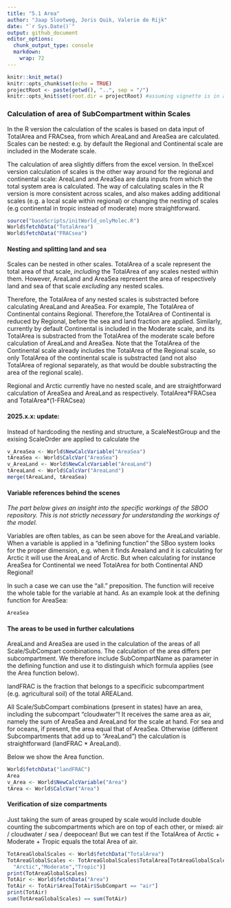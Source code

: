 ```yaml
---
title: "5.1 Area"
author: "Jaap Slootweg, Joris Quik, Valerie de Rijk"
date: "`r Sys.Date()`"
output: github_document
editor_options: 
  chunk_output_type: console
  markdown: 
    wrap: 72
---
```



```r
knitr::knit_meta()
knitr::opts_chunk$set(echo = TRUE)
projectRoot <- paste(getwd(), "..", sep = "/")
knitr::opts_knit$set(root.dir = projectRoot) #assuming vignette is in a direct subfolder of the project
```

### Calculation of area of SubCompartment within Scales

In the R version the calculation of the scales is based on data input of
TotalArea and FRACsea, from which AreaLand and AreaSea are calculated.
Scales can be nested: e.g. by default the Regional and Continental scale
are included in the Moderate scale.

The calculation of area slightly differs from the excel version. In
theExcel version calculation of scales is the other way around for the
regional and continental scale: AreaLand and AreaSea are data inputs
from which the total system area is calculated. The way of calculating
scales in the R version is more consistent across scales, and also makes
adding additional scales (e.g. a local scale within regional) or
changing the nesting of scales (e.g continental in tropic instead of
moderate) more straightforward.

```r
source("baseScripts/initWorld_onlyMolec.R")
World$fetchData("TotalArea")
World$fetchData("FRACsea")

```

#### Nesting and splitting land and sea

Scales can be nested in other scales. TotalArea of a scale represent the
total area of that scale, *including* the TotalArea of any scales nested
within them. However, AreaLand and AreaSea represent the area of
respectively land and sea of that scale *excluding* any nested scales.

Therefore, the TotalArea of any nested scales is substracted before
calculating AreaLand and AreaSea. For example, The TotalArea of
Continental contains Regional. Therefore,the TotalArea of Continental is
reduced by Regional, before the sea and land fraction are applied.
Similarly, currently by default Continental is included in the Moderate
scale, and its TotalArea is substracted from the TotalArea of the
moderate scale before calculation of AreaLand and AreaSea. Note that the
TotalArea of the Continental scale already includes the TotalArea of the
Regional scale, so only TotalArea of the continental scale is
substracted (and not also TotalArea of regional separately, as that
would be double substracting the area of the regional scale).

Regional and Arctic currently have no nested scale, and are
straightforward calculation of AreaSea and AreaLand as respectively.
TotalArea\*FRACsea and TotalArea\*(1-FRACsea)

#### 2025.x.x: update:
Instead of hardcoding the nesting and structure, a ScaleNestGroup and the exising ScaleOrder are applied to calculate the 

```r
v_AreaSea <- World$NewCalcVariable("AreaSea")
tAreaSea <- World$CalcVar("AreaSea")
v_AreaLand <- World$NewCalcVariable("AreaLand")
tAreaLand <- World$CalcVar("AreaLand")
merge(tAreaLand, tAreaSea)
```

#### Variable references behind the scenes

*The part below gives an insight into the specific workings of the SBOO
repository. This is not strictly necessary for understanding the
workings of the model.*

Variables are often tables, as can be seen above for the AreaLand
variable. When a variable is applied in a “defining function” the SBoo
system looks for the proper dimension, e.g. when it finds Arealand and
it is calculating for Arctic it will use the AreaLand of Arctic. But
when calculating for instance AreaSea for Continental we need TotalArea
for both Continental AND Regional! 

In such a case we can use the “all.” preposition. The function will
receive the whole table for the variable at hand. As an example look at
the defining function for AreaSea:

```r
AreaSea
```

#### The areas to be used in further calculations

AreaLand and AreaSea are used in the calculation of the areas of all
Scale/SubCompart combinations. The calculation of the area differs per
subcompartment. We therefore include SubCompartName as parameter in the
defining function and use it to distinguish which formula applies (see
the Area function below).

landFRAC is the fraction that belongs to a specificic subcompartment (e.g. agricultural soil) of the total AREALand.

All Scale/SubCompart combinations (present in states) have an area,
including the subcompart “cloudwater”! It receives the same area as air,
namely the sum of AreaSea and AreaLand for the scale at hand. For sea
and for oceans, if present, the area equal that of AreaSea. Otherwise
(different Subcompartments that add up to “AreaLand”) the calculation is
straightforward (landFRAC \* AreaLand).

Below we show the Area function.


```r
World$fetchData("landFRAC")
Area
v_Area <- World$NewCalcVariable("Area")
tArea <- World$CalcVar("Area")
```

#### Verification of size compartments
Just taking the sum of areas grouped by scale would include double
counting the subcompartments which are on top of each other, or mixed:
air / cloudwater / sea / deepocean! But we can test if the TotalArea of
Arctic + Moderate + Tropic equals the total Area of air.

```r
TotAreaGlobalScales <- World$fetchData("TotalArea")
TotAreaGlobalScales <- TotAreaGlobalScales$TotalArea[TotAreaGlobalScales$Scale %in% c(
  "Arctic","Moderate","Tropic")]
print(TotAreaGlobalScales)
TotAir <- World$fetchData("Area")
TotAir <- TotAir$Area[TotAir$SubCompart == "air"]
print(TotAir)
sum(TotAreaGlobalScales) == sum(TotAir)
```
